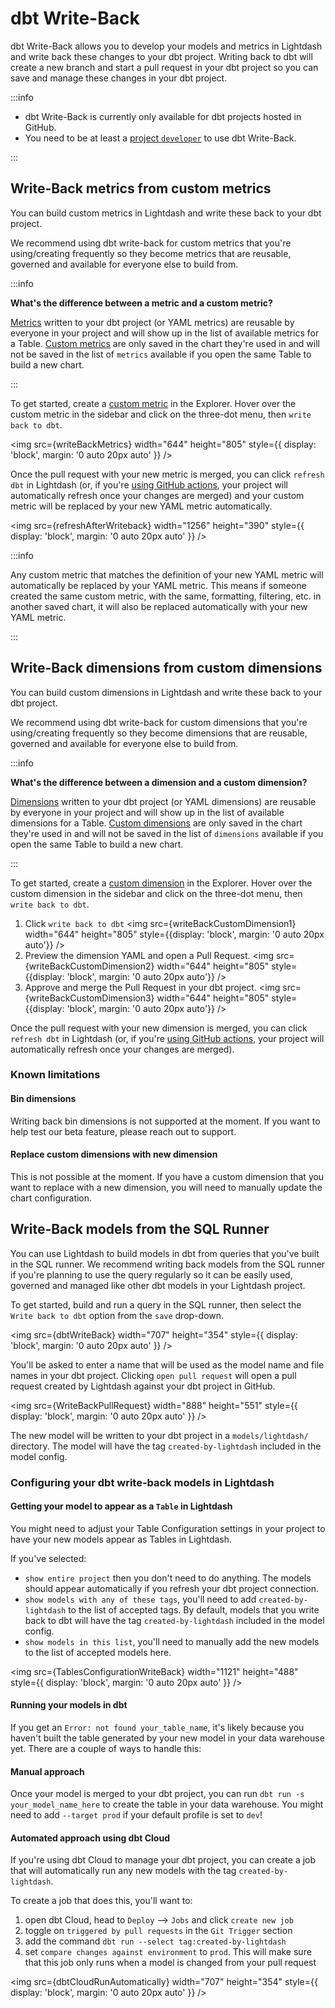 
# dbt Write-Back

dbt Write-Back allows you to develop your models and metrics in Lightdash and write back these changes to your dbt project. Writing back to dbt will create a new branch and start a pull request in your dbt project so you can save and manage these changes in your dbt project.


:::info

- dbt Write-Back is currently only available for dbt projects hosted in GitHub. 
- You need to be at least a [project `developer`](/references/roles) to use dbt Write-Back.

:::

## Write-Back metrics from custom metrics

You can build custom metrics in Lightdash and write these back to your dbt project. 

We recommend using dbt write-back for custom metrics that you're using/creating frequently so they become metrics that are reusable, governed and available for everyone else to build from.

:::info 

**What's the difference between a metric and a custom metric?**

[Metrics](/references/metrics) written to your dbt project (or YAML metrics) are reusable by everyone in your project and will show up in the list of available metrics for a Table. [Custom metrics](/references/custom-fields#custom-metrics) are only saved in the chart they're used in and will not be saved in the list of `metrics` available if you open the same Table to build a new chart. 

:::

To get started, create a [custom metric](/references/custom-fields#custom-metrics) in the Explorer. Hover over the custom metric in the sidebar and click on the three-dot menu, then `write back to dbt`. 

<img
  src={writeBackMetrics}
  width="644"
  height="805"
  style={{ display: 'block', margin: '0 auto 20px auto' }}
/>

Once the pull request with your new metric is merged, you can click `refresh dbt` in Lightdash (or, if you're [using GitHub actions](../guides/cli/how-to-use-lightdash-deploy#automatically-deploy-your-changes-to-lightdash-using-a-github-action), your project will automatically refresh once your changes are merged) and your custom metric will be replaced by your new YAML metric automatically. 

<img
  src={refreshAfterWriteback}
  width="1256"
  height="390"
  style={{ display: 'block', margin: '0 auto 20px auto' }}
/>

:::info

Any custom metric that matches the definition of your new YAML metric will automatically be replaced by your YAML metric. This means if someone created the same custom metric, with the same, formatting, filtering, etc. in another saved chart, it will also be replaced automatically with your new YAML metric.

:::

## Write-Back dimensions from custom dimensions

You can build custom dimensions in Lightdash and write these back to your dbt project.

We recommend using dbt write-back for custom dimensions that you're using/creating frequently so they become dimensions that are reusable, governed and available for everyone else to build from.

:::info

**What's the difference between a dimension and a custom dimension?**

[Dimensions](/references/dimensions) written to your dbt project (or YAML dimensions) are reusable by everyone in your project and will show up in the list of available dimensions for a Table. [Custom dimensions](/references/custom-fields#custom-dimensions) are only saved in the chart they're used in and will not be saved in the list of `dimensions` available if you open the same Table to build a new chart.

:::

To get started, create a [custom dimension](/references/custom-fields#custom-dimensions) in the Explorer. Hover over the custom dimension in the sidebar and click on the three-dot menu, then `write back to dbt`.

1. Click `write back to dbt`
<img
    src={writeBackCustomDimension1}
    width="644"
    height="805"
    style={{display: 'block', margin: '0 auto 20px auto'}}
/>
2. Preview the dimension YAML and open a Pull Request.
<img
    src={writeBackCustomDimension2}
    width="644"
    height="805"
    style={{display: 'block', margin: '0 auto 20px auto'}}
/>
3. Approve and merge the Pull Request in your dbt project.
<img
    src={writeBackCustomDimension3}
    width="644"
    height="805"
    style={{display: 'block', margin: '0 auto 20px auto'}}
/>

Once the pull request with your new dimension is merged, you can click `refresh dbt` in Lightdash (or, if you're [using GitHub actions](../guides/cli/how-to-use-lightdash-deploy#automatically-deploy-your-changes-to-lightdash-using-a-github-action), your project will automatically refresh once your changes are merged).

### Known limitations

#### Bin dimensions

Writing back bin dimensions is not supported at the moment. If you want to help test our beta feature, please reach out to support.

#### Replace custom dimensions with new dimension

This is not possible at the moment. If you have a custom dimension that you want to replace with a new dimension, you will need to manually update the chart configuration.


## Write-Back models from the SQL Runner

You can use Lightdash to build models in dbt from queries that you've built in the SQL runner. We recommend writing back models from the SQL runner if you're planning to use the query regularly so it can be easily used, governed and managed like other dbt models in your Lightdash project.

To get started, build and run a query in the SQL runner, then select the `Write back to dbt` option from the `save` drop-down.

<img
  src={dbtWriteBack}
  width="707"
  height="354"
  style={{ display: 'block', margin: '0 auto 20px auto' }}
/>

You'll be asked to enter a name that will be used as the model name and file names in your dbt project. Clicking `open pull request` will open a pull request created by Lightdash against your dbt project in GitHub.

<img
  src={WriteBackPullRequest}
  width="888"
  height="551"
  style={{ display: 'block', margin: '0 auto 20px auto' }}
/>

The new model will be written to your dbt project in a `models/lightdash/` directory. The model will have the tag `created-by-lightdash` included in the model config.

### Configuring your dbt write-back models in Lightdash

#### Getting your model to appear as a `Table` in Lightdash

You might need to adjust your Table Configuration settings in your project to have your new models appear as Tables in Lightdash.

If you've selected:

- `show entire project` then you don't need to do anything. The models should appear automatically if you refresh your dbt project connection.
- `show models with any of these tags`, you'll need to add `created-by-lightdash` to the list of accepted tags. By default, models that you write back to dbt will have the tag `created-by-lightdash` included in the model config.
- `show models in this list`, you'll need to manually add the new models to the list of accepted models here.

<img
  src={TablesConfigurationWriteBack}
  width="1121"
  height="488"
  style={{ display: 'block', margin: '0 auto 20px auto' }}
/>

#### Running your models in dbt

If you get an `Error: not found your_table_name`, it's likely because you haven't built the table generated by your new model in your data warehouse yet. There are a couple of ways to handle this:

#### Manual approach

Once your model is merged to your dbt project, you can run `dbt run -s your_model_name_here` to create the table in your data warehouse. You might need to add `--target prod` if your default profile is set to `dev`!

#### Automated approach using dbt Cloud

If you're using dbt Cloud to manage your dbt project, you can create a job that will automatically run any new models with the tag `created-by-lightdash`.

To create a job that does this, you'll want to:

1. open dbt Cloud, head to `Deploy` --> `Jobs` and click `create new job`
2. toggle on `triggered by pull requests` in the `Git Trigger` section
3. add the command `dbt run --select tag:created-by-lightdash`
4. set `compare changes against environment` to `prod`. This will make sure that this job only runs when a model is changed from your pull request

<img
  src={dbtCloudRunAutomatically}
  width="707"
  height="354"
  style={{ display: 'block', margin: '0 auto 20px auto' }}
/>